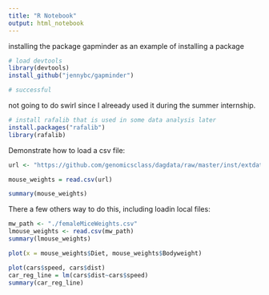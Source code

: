 ```yaml
---
title: "R Notebook"
output: html_notebook
---
```


installing the package gapminder as an example of installing a package

```r
# load devtools
library(devtools)
install_github("jennybc/gapminder")

# successful
```
not going to do swirl since I alreeady used it during the summer internship.

```r
# install rafalib that is used in some data analysis later
install.packages("rafalib")
library(rafalib)
```

Demonstrate how to load a csv file:

```r
url <- "https://github.com/genomicsclass/dagdata/raw/master/inst/extdata/femaleMiceWeights.csv"

mouse_weights = read.csv(url)

summary(mouse_weights)
```

There a few others way to do this, including loadin local files:

```r
mw_path <- "./femaleMiceWeights.csv"
lmouse_weights <- read.csv(mw_path)
summary(lmouse_weights)
```

```r
plot(x = mouse_weights$Diet, mouse_weights$Bodyweight)
```

```r
plot(cars$speed, cars$dist)
car_reg_line = lm(cars$dist~cars$speed)
summary(car_reg_line)
```